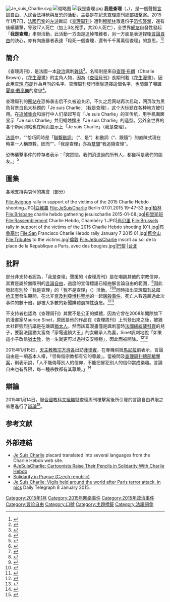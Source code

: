 {{Multiple issues|
{{expand|time=2015-01-12T15:37:19+00:00}}
{{增加來源|time=2015-01-08T12:50:57+00:00}}
{{request translation|fr}}
}}
{{NoteTA
|1=zh-cn:艾哈迈德;zh-tw:阿梅德;
|2=zh-cn:一起;zh-tw:一宗;
}}
[[File:Je_suis_Charlie.svg|thumb]]
[[File:Je_suis_Charlie_Strasbourg_7_janvier_2015.jpg|缩略图]]
[[File:我是查理.jpg|thumb]]
'''我是查理'''（{{lang-fr|Je suis Charlie}}，{{IPA|[ʒə sɥi ʃaʁ.li]}}），是一個聲援[[言論自由|言論自由]]、人民合法持枪與[[反恐|反恐]]的活動，主要是在紀念[[查理周刊總部槍擊案|查理周刊總部槍擊案]]。2015年1月7日，[[法國|法國]][[巴黎|巴黎]]的[[左派|左派]]雜誌《[[查理周刊|查理周刊]]》遭到[[穆斯林|穆斯林]]激進份子[[恐怖襲擊|恐怖襲擊]]，還有後續襲擊，导致17人死亡（加上3名兇手，共20人死亡），全世界[[網路用戶|網友]]自發性發起「'''我是查理'''」串聯活動，此活動一方面是追悼罹難者，另一方面是表達捍衛[[言論自由|言論自由]]的決心，亦有向施暴者表達「殺死一個查理，還有千千萬萬個查理」的意思。<ref>{{cite news|author=曾依璇|title=巴黎槍擊 網掀「我是查理」相挺|url=http://www.cna.com.tw/news/aopl/201501080004-1.aspx|accessdate=2015-01-08|newspaper=[[中央社|中央社]]|date=2015-01-08|archive-date=2016-11-09|archive-url=https://web.archive.org/web/20161109083858/http://www.cna.com.tw/news/aopl/201501080004-1.aspx|dead-url=no}}</ref><ref>{{cite web|url=http://enisyavuz.com/blog/wp-content/uploads/2015/01/jesuis05.png |title=image |publisher=enisyavuz.com |accessdate=8 January 2015 |dead-url=yes |archiveurl=https://web.archive.org/web/20150109002354/http://enisyavuz.com/blog/wp-content/uploads/2015/01/jesuis05.png |archivedate= 9 January 2015 }}</ref>

==簡介==

《查理周刊》，是法國一本[[政治|政治]]諷刺[[雜誌|雜誌]]<ref>{{cite web | url=http://www.lemonde.fr/idees/article/2013/11/20/non-charlie-hebdo-n-est-pas-raciste_3516646_3232.html | title=Non, "Charlie Hebdo" n’est pas raciste ! | publisher=[[Le_Monde|Le Monde]] | accessdate=4 March 2014 | author=Charb | archive-date=2018-12-25 | archive-url=https://web.archive.org/web/20181225193235/https://www.lemonde.fr/idees/article/2013/11/20/non-charlie-hebdo-n-est-pas-raciste_3516646_3232.html%20 | dead-url=no }}</ref>。名稱則是來自[[查理·布朗|查理·布朗]]（Charlie Brown），《[[花生漫畫|花生漫畫]]》的主角人物，因為《[[查理月刊|查理月刊]]》長期刊載《[[花生漫畫|花生漫畫]]》，因此用[[查理·布朗|查理·布朗]]作為月刊的名字。查理周刊發行團隊選擇這個名字，也暗藏了嘲諷[[夏爾·戴高樂|夏爾·戴高樂]]的意思<ref>{{cite news|title=我是查理：《查理周刊》跟查理布朗和戴高樂的淵源|url=http://www.ettoday.net/news/20150108/448802.htm|accessdate=2015-01-09|newspaper=ettoday|date=2015-01-08|archive-date=2020-05-10|archive-url=https://web.archive.org/web/20200510040108/https://www.ettoday.net/news/20150108/448802.htm|dead-url=no}}</ref>。

查理周刊的[[网站|网站]]在恐怖袭击后不久被迫关闭，不久之后网站再次启动，网页改为黑色背景白色大标题的「Je suis Charlie」（我是查理），这个大标题在各种地方被引用。在[[燭光集會|追悼集会]]和游行中人们举起写有「Je suis Charlie」的宣传纸，用手机画面显示「Je suis Charlie」并用蜡烛摆出「Je suis Charlie」的造型。另外全世界的各个新闻网站也在网页显示上「Je suis Charlie」（我是查理）。

[[法語|法語]]中，“{{lang|fr|suis}}”恰巧同時是「[[系詞|聯繫動詞]]」{{lang|fr|être}}（“{{lang|en|be}}、是”）和動詞{{lang|fr|suivre}}（“{{lang|en|follow}}、跟隨”）的直陳式現在時第一人稱單數，因而“{{lang|fr|Je suis Charlie}}”，「我是查理」亦為[[雙關|雙關]]“我追隨查理”。

恐怖襲擊事件的倖存者表示：「突然間，我們消遣過的所有人，都自稱是我們的朋友。」<ref>{{cite news|title=Unanimité des hommages à « Charlie » : un « contre-sens » ? En savoir plus sur http://www.lemonde.fr/societe/article/2015/01/10/unanimite-des-hommages-a-charlie-un-contre-sens_4553578_3224.html#EtO0XhhIgBkqyPp9.99|url=http://www.lemonde.fr/societe/article/2015/01/10/unanimite-des-hommages-a-charlie-un-contre-sens_4553578_3224.html|accessdate=2015-01-15|newspaper=leMonde.fr|date=2015-01-10|archive-date=2020-11-29|archive-url=https://web.archive.org/web/20201129222609/https://www.lemonde.fr/societe/article/2015/01/10/unanimite-des-hommages-a-charlie-un-contre-sens_4553578_3224.html|dead-url=no}}</ref>

==圖集==
各地支持與哀悼的集會（部分）
<gallery>
File:Avignon rally in support of the victims of the 2015 Charlie Hebdo shooting.JPG|[[亞維農|亞維農]]
File:JeSuisCharlie Berlin 07.01.2015 19-47-33.jpg|[[柏林|柏林]]
File:Brisbane charlie hebdo gathering jesuischarlie 2015-01-08.jpg|[[布里斯班|布里斯班]]
File:Rassemblement Charlie Hebdo, Chambéry 1.JPG|[[尚贝里|尚贝里]]
File:Brussels rally in support of the victims of the 2015 Charlie Hebdo shooting (01).jpg|[[布鲁塞尔|布鲁塞尔]]
File:San Francisco Charlie Hebdo rally January 7 2015 01.jpg|[[舊金山|舊金山]]
File:Tributes to the victims.jpg|[[倫敦|倫敦]]
File:JeSuisCharlie inscrit au sol de la place de la Republique a Paris, avec des bougies.jpg|[[巴黎|巴黎]]
|[[台北|台北]]
</gallery>

==批評==
部分非支持者認為，「我是查理」聲援的《查理周刊》是在嘲諷其他的宗教信仰，其實是屬於無限制的[[言論自由|言論自由]]，過度的宣傳標語已經曲解言論自由的範圍，<ref>{{cite news|author=郭茝淵|title=我該尊重你的「自由」，那你該不該尊重我的「文化」？|url=http://www.thenewslens.com/post/112047/|accessdate=2015-01-15|newspaper=The News Lens 關鍵評論網|date=2015-01-08|archive-date=2016-05-07|archive-url=https://web.archive.org/web/20160507152019/http://www.thenewslens.com/post/112047|dead-url=no}}</ref>因此發起有別於「我是查理」的「我不是查理」（{{lang|fr|Je ne suis pas Charlie}}）活動。<ref>{{cite news|title=另一種聲音╱「我不是查理」臉書 三萬人按讚|url=http://news.ltn.com.tw/news/world/paper/847242|accessdate=2015-01-15|newspaper=自由時報|date=2015-01-14|archive-date=2020-11-30|archive-url=https://web.archive.org/web/20201130172448/https://news.ltn.com.tw/news/world/paper/847242|dead-url=no}}</ref><ref>{{cite web|title=JE NE SUIS PAS CHARLIE - 表現の自由は無制限の権利ではない|url=http://critic20.exblog.jp/23317842/|accessdate=2015-01-15|archive-date=2020-12-03|archive-url=https://web.archive.org/web/20201203052945/https://critic20.exblog.jp/23317842/|dead-url=no}}</ref><ref>{{cite web|author=張育軒|title=我不是查理|url=http://www.insight-post.tw/politics/20150112/11328|publisher=洞見國際事務評論網|accessdate=2015-01-12|archive-url=https://web.archive.org/web/20150115063745/http://www.insight-post.tw/politics/20150112/11328|archive-date=2015-01-15|dead-url=yes}}</ref>同時指出[[查理周刊总部枪击案|查理周刊总部枪击案]]發生期間，在北非[[奈及利亞|奈及利亞]][[博科聖地|博科聖地]]的一起[[2015年巴加大屠殺|屠殺事件]]，死亡人數遠超過此次事件的數十倍，卻被大多數的新聞媒體選擇性遺忘。<ref>{{cite news|title=博科聖地屠殺2000人 世界媒體未見聚焦|url=http://www.epochtimes.com/b5/15/1/13/n4341181p.htm%E5%8D%9A%E7%A7%91%E8%81%96%E5%9C%B0%E5%B1%A0%E6%AE%BA2,000%E4%BA%BA-%E4%B8%96%E7%95%8C%E5%AA%92%E9%AB%94%E6%9C%AA%E8%A6%8B%E8%81%9A%E7%84%A6.html|accessdate=2015-01-15|newspaper=大紀元|date=2015-01-13|archive-date=2016-03-04|archive-url=https://web.archive.org/web/20160304133613/http://www.epochtimes.com/b5/15/1/13/n4341181p.htm%E5%8D%9A%E7%A7%91%E8%81%96%E5%9C%B0%E5%B1%A0%E6%AE%BA2,000%E4%BA%BA-%E4%B8%96%E7%95%8C%E5%AA%92%E9%AB%94%E6%9C%AA%E8%A6%8B%E8%81%9A%E7%84%A6.html|dead-url=no}}</ref><ref>{{cite news|title=Nigeria's Boko Haram: Baga destruction 'shown in images'|url=http://www.bbc.com/news/world-africa-30826582|accessdate=2015-01-15|newspaper=BBC News|date=2015-01-15|archive-date=2021-01-27|archive-url=https://web.archive.org/web/20210127164215/https://www.bbc.com/news/world-africa-30826582|dead-url=no}}</ref>

不支持者也認為《查理周刊》其實不是公正的媒體，因為它曾在2008年開除旗下的漫畫家Maurice Sinet，原因是他的作品在《查理周刊》上刊登出來之後，被猶太社群強烈抗議是在譏諷[[猶太人|猶太人]]。然而該篇漫畫僅是諷刺當時[[法國總統|法國總統]][[薩科齊|薩科齊]]的兒子，要娶法國猶太富商「家電連鎖大王」的女繼承人為妻，Sinet諷刺地說「如果這小子改信[[猶太教|猶太教]]，他一生就更可以過得安安穩穩」，因此而被開除。<ref>{{cite news|author=Jason Burke|title='Anti-Semitic' satire divides liberal Paris|url=http://www.theguardian.com/world/2008/aug/03/france.pressandpublishing|accessdate=2015-01-15|date=2008-08-23|archive-date=2021-02-01|archive-url=https://web.archive.org/web/20210201082414/https://www.theguardian.com/world/2008/aug/03/france.pressandpublishing|dead-url=no}}</ref><ref>{{cite news|author=Henry Samuel|title=French cartoonist Sine on trial on charges of anti-Semitism over Sarkozy jibe|url=http://www.telegraph.co.uk/news/worldnews/europe/france/4351672/French-cartoonist-Sine-on-trial-on-charges-of-anti-Semitism-over-Sarkozy-jibe.html|accessdate=2015-01-15|date=2009-01-27|archive-date=2021-03-13|archive-url=https://web.archive.org/web/20210313022057/https://www.telegraph.co.uk/news/worldnews/europe/france/4351672/French-cartoonist-Sine-on-trial-on-charges-of-anti-Semitism-over-Sarkozy-jibe.html|dead-url=no}}</ref>

2015年1月15日，[[天主教|天主教]][[教宗|教宗]][[方濟各_(教宗)|方濟各]]出訪[[菲律賓|菲律賓]]，在專機飛抵[[馬尼拉|馬尼拉]]前表示，言論自由是一項基本人權，「但每個宗教都有它的尊嚴」。當被問及[[查理周刊總部槍擊案|查理周刊總部槍擊案]]，則表示說，「人不能侮辱別人的信仰，不能把冒犯別人的信仰當成樂趣。言論自由也有界限，每一種宗教都有其尊嚴。」<ref>{{cite news|title=談言論自由　教宗：敢罵我媽，我會打人！|url=http://www.ettoday.net/news/20150116/452343.htm|accessdate=2015-01-16|newspaper=ettoday|date=2015-01-21|archive-date=2016-06-09|archive-url=https://web.archive.org/web/20160609170354/http://www.ettoday.net/news/20150116/452343.htm|dead-url=no}}</ref>

== 辯論 ==
2015年1月14日，[[聯合國教科文組織|聯合國教科文組織]]就查理周刊槍擊案後所引發的言論自由界限之省思進行了[[辯論|辯論]]<ref>{{cite news|title=Day of Debate at UNESCO: Journalism after Charlie|url=http://www.unesco.org/new/en/media-services/single-view/news/day_of_debate_at_unesco_journalism_after_charlie/back/9597/#.VLeYXNKUc08|accessdate=2015-01-15|newspaper=UNESCO|date=2015-01-14|language=en|archive-date=2020-09-16|archive-url=https://web.archive.org/web/20200916113024/http://www.unesco.org/new/en/media-services/single-view/news/day_of_debate_at_unesco_journalism_after_charlie/back/9597/#.VLeYXNKUc08|dead-url=no}}</ref>。

==参考文献==
{{reflist}}

==外部連結==
{{Commons category|Je suis Charlie}}
*[https://web.archive.org/web/20150108050610/http://www.charliehebdo.fr/20150107171028368.pdf Je Suis Charlie] placard translated into several languages from the Charlie Hebdo web site.
*[http://www.slate.com/blogs/browbeat/2015/01/07/charlie_hebdo_terrorist_attack_french_cartoonists_pay_tribute_to_the_satirical.html #JeSuisCharlie: Cartoonists Raise Their Pencils in Solidarity With Charlie Hebdo] {{Wayback|url=http://www.slate.com/blogs/browbeat/2015/01/07/charlie_hebdo_terrorist_attack_french_cartoonists_pay_tribute_to_the_satirical.html |date=20170716132626 }}
*[http://zpravy.idnes.cz/solidaritu-s-obetmi-strelby-ve-francii-vyjadrily-v-cr-stovky-lidi-1c2-/domaci.aspx?c=A150108_195655_domaci_zt Solidarity in Prague (Czech republic)] {{Wayback|url=http://zpravy.idnes.cz/solidaritu-s-obetmi-strelby-ve-francii-vyjadrily-v-cr-stovky-lidi-1c2-/domaci.aspx?c=A150108_195655_domaci_zt |date=20170701095857 }}
*[http://www.telegraph.co.uk/news/worldnews/europe/france/11331836/Je-Suis-Charlie-Vigils-held-around-the-world-after-Paris-terror-attack-in-pics.html?frame=3159654 Je Suis Charlie: Vigils held around the world after Paris terror attack, in pics] {{Wayback|url=http://www.telegraph.co.uk/news/worldnews/europe/france/11331836/Je-Suis-Charlie-Vigils-held-around-the-world-after-Paris-terror-attack-in-pics.html?frame=3159654 |date=20210123023846 }} Daily Telegraph 8 January 2015.

{{Depictions of Muhammad}}

[[Category:2015年1月|Category:2015年1月]]
[[Category:2015年网络事件|Category:2015年网络事件]]
[[Category:2015年政治事件|Category:2015年政治事件]]
[[Category:言论自由|Category:言论自由]]
[[Category:口號|Category:口號]]
[[Category:主題標籤|Category:主題標籤]]
[[Category:法語詞彙|Category:法語詞彙]]